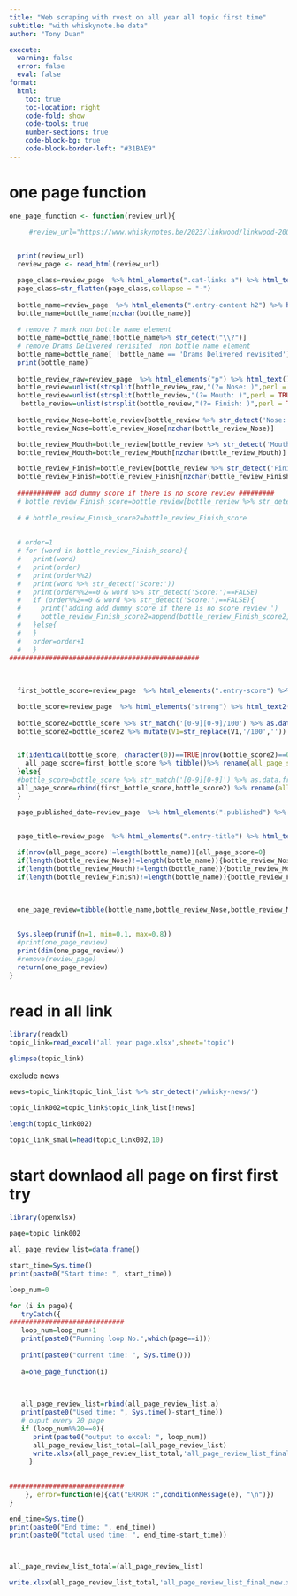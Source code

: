```yaml
---
title: "Web scraping with rvest on all year all topic first time"
subtitle: "with whiskynote.be data"
author: "Tony Duan"

execute:
  warning: false
  error: false
  eval: false
format:
  html:
    toc: true
    toc-location: right
    code-fold: show
    code-tools: true
    number-sections: true
    code-block-bg: true
    code-block-border-left: "#31BAE9"
---
```




# one page function

```r
one_page_function <- function(review_url){

     #review_url="https://www.whiskynotes.be/2023/linkwood/linkwood-2008-benrinnes-2000-glentauchers-2009-maltbarn/"
  

  print(review_url)
  review_page <- read_html(review_url)

  page_class=review_page  %>% html_elements(".cat-links a") %>% html_text2()
  page_class=str_flatten(page_class,collapse = "-")
  
  bottle_name=review_page  %>% html_elements(".entry-content h2") %>% html_text2()
  bottle_name=bottle_name[nzchar(bottle_name)]
  
  # remove ? mark non bottle name element
  bottle_name=bottle_name[!bottle_name%>% str_detect("\\?")]
  # remove Drams Delivered revisited  non bottle name element
  bottle_name=bottle_name[ !bottle_name == 'Drams Delivered revisited']
  print(bottle_name) 
  
  bottle_review_raw=review_page  %>% html_elements("p") %>% html_text()
  bottle_review=unlist(strsplit(bottle_review_raw,"(?= Nose: )",perl = TRUE))
  bottle_review=unlist(strsplit(bottle_review,"(?= Mouth: )",perl = TRUE))
   bottle_review=unlist(strsplit(bottle_review,"(?= Finish: )",perl = TRUE))
  
  bottle_review_Nose=bottle_review[bottle_review %>% str_detect('Nose:')]
  bottle_review_Nose=bottle_review_Nose[nzchar(bottle_review_Nose)]

  bottle_review_Mouth=bottle_review[bottle_review %>% str_detect('Mouth:')]
  bottle_review_Mouth=bottle_review_Mouth[nzchar(bottle_review_Mouth)]

  bottle_review_Finish=bottle_review[bottle_review %>% str_detect('Finish:')]
  bottle_review_Finish=bottle_review_Finish[nzchar(bottle_review_Finish)]
  
  ########### add dummy score if there is no score review #########
  # bottle_review_Finish_score=bottle_review[bottle_review %>% str_detect('Finish:|Score:')][-1]
 
  # # bottle_review_Finish_score2=bottle_review_Finish_score
  
  
  # order=1
  # for (word in bottle_review_Finish_score){
  #   print(word)
  #   print(order)
  #   print(order%%2)
  #   print(word %>% str_detect('Score:'))
  #   print(order%%2==0 & word %>% str_detect('Score:')==FALSE)
  #   if (order%%2==0 & word %>% str_detect('Score:')==FALSE){
  #     print('adding add dummy score if there is no score review ')
  #     bottle_review_Finish_score2=append(bottle_review_Finish_score2,'Score:00/100',order-1)
  #   }else{
  #   }
  #   order=order+1
  #   }
################################################
    
  
  
  first_bottle_score=review_page  %>% html_elements(".entry-score") %>% html_text2()

  bottle_score=review_page  %>% html_elements("strong") %>% html_text2()
  
  bottle_score2=bottle_score %>% str_match('[0-9][0-9]/100') %>% as.data.frame() %>% filter(is.na(V1)==FALSE)
  bottle_score2=bottle_score2 %>% mutate(V1=str_replace(V1,'/100',''))


  if(identical(bottle_score, character(0))==TRUE|nrow(bottle_score2)==0){
    all_page_score=first_bottle_score %>% tibble()%>% rename(all_page_score='.') 
  }else{
  #bottle_score=bottle_score %>% str_match('[0-9][0-9]') %>% as.data.frame() %>% filter(is.na(V1)==FALSE)
  all_page_score=rbind(first_bottle_score,bottle_score2) %>% rename(all_page_score=V1) 
  }

  page_published_date=review_page  %>% html_elements(".published") %>% html_text2()


  page_title=review_page  %>% html_elements(".entry-title") %>% html_text2()
  
  if(nrow(all_page_score)!=length(bottle_name)){all_page_score=0}
  if(length(bottle_review_Nose)!=length(bottle_name)){bottle_review_Nose='no comment'}
  if(length(bottle_review_Mouth)!=length(bottle_name)){bottle_review_Mouth='no comment'}
  if(length(bottle_review_Finish)!=length(bottle_name)){bottle_review_Finish='no comment'}
  
  
  
  one_page_review=tibble(bottle_name,bottle_review_Nose,bottle_review_Mouth,bottle_review_Finish,all_page_score,page_class,page_published_date,page_title,review_url) 
  

  Sys.sleep(runif(n=1, min=0.1, max=0.8))
  #print(one_page_review)
  print(dim(one_page_review))
  #remove(review_page)
  return(one_page_review)
}
```


# read in all link 

```r
library(readxl)
topic_link=read_excel('all year page.xlsx',sheet='topic')
```

```r
glimpse(topic_link)
```

exclude news

```r
news=topic_link$topic_link_list %>% str_detect('/whisky-news/')
```

```r
topic_link002=topic_link$topic_link_list[!news]
```

```r
length(topic_link002)
```


```r
topic_link_small=head(topic_link002,10)
```



#  start downlaod all page on first first try


```r
library(openxlsx)

page=topic_link002

all_page_review_list=data.frame()

start_time=Sys.time()
print(paste0("Start time: ", start_time))

loop_num=0

for (i in page){
   tryCatch({
#############################     
   loop_num=loop_num+1
   print(paste0("Running loop No.",which(page==i)))
         
   print(paste0("current time: ", Sys.time()))
   
   a=one_page_function(i)

      
      
   all_page_review_list=rbind(all_page_review_list,a)
   print(paste0("Used time: ", Sys.time()-start_time))
   # ouput every 20 page
   if (loop_num%%20==0){
      print(paste0("output to excel: ", loop_num))
      all_page_review_list_total=(all_page_review_list)
      write.xlsx(all_page_review_list_total,'all_page_review_list_final_new.xlsx')
     }
    
   
#############################        
    }, error=function(e){cat("ERROR :",conditionMessage(e), "\n")})
}

end_time=Sys.time()
print(paste0("End time: ", end_time))
print(paste0("total used time: ", end_time-start_time))



all_page_review_list_total=(all_page_review_list)

write.xlsx(all_page_review_list_total,'all_page_review_list_final_new.xlsx')

```

